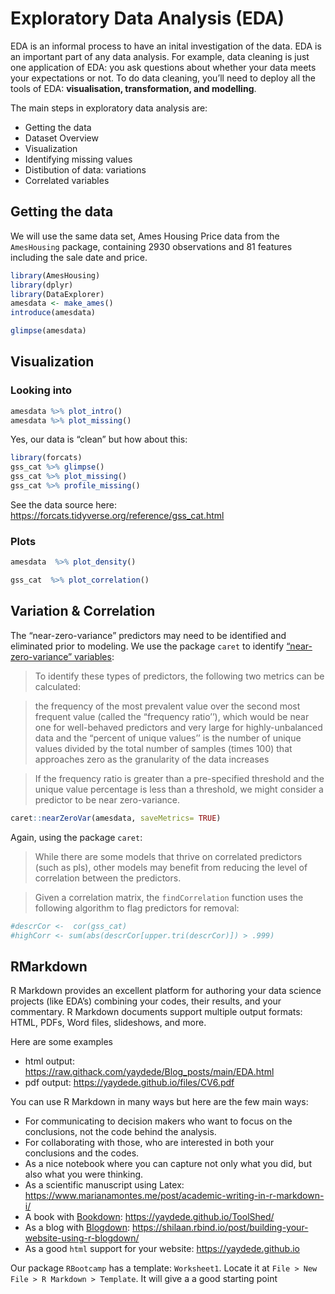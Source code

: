 # Exploratory Data Analysis (EDA)

EDA is an informal process to have an inital investigation of the data.  EDA is an important part of any data analysis.  For example, data cleaning is just one application of EDA: you ask questions about whether your data meets your expectations or not. To do data cleaning, you’ll need to deploy all the tools of EDA: **visualisation, transformation, and modelling**.

The main steps in exploratory data analysis are:

- Getting the data
- Dataset Overview
- Visualization
- Identifying missing values
- Distibution of data: variations
- Correlated variables

## Getting the data

We will use the same data set, Ames Housing Price data from the `AmesHousing` package, containing 2930 observations and 81 features including the sale date and price.

```r
library(AmesHousing)
library(dplyr)
library(DataExplorer)
amesdata <- make_ames()
introduce(amesdata)
```
```r
glimpse(amesdata)
```
## Visualization

### Looking into
  
```r
amesdata %>% plot_intro()
amesdata %>% plot_missing()
```
Yes, our data is "clean" but how about this:

```r
library(forcats)
gss_cat %>% glimpse()
gss_cat %>% plot_missing()
gss_cat %>% profile_missing()
```

See the data source here: <https://forcats.tidyverse.org/reference/gss_cat.html>

### Plots

```r
amesdata  %>% plot_density()
```

```r
gss_cat  %>% plot_correlation()
```
## Variation & Correlation

The “near-zero-variance” predictors may need to be identified and eliminated prior to modeling.  We use the package `caret` to identify ["near-zero-variance" variables](https://topepo.github.io/caret/pre-processing.html):

> To identify these types of predictors, the following two metrics can be calculated:

> the frequency of the most prevalent value over the second most frequent value (called the “frequency ratio’’), which would be near one for well-behaved predictors and very large for highly-unbalanced data and
> the “percent of unique values’’ is the number of unique values divided by the total number of samples (times 100) that approaches zero as the granularity of the data increases

> If the frequency ratio is greater than a pre-specified threshold and the unique value percentage is less than a threshold, we might consider a predictor to be near zero-variance.

```r
caret::nearZeroVar(amesdata, saveMetrics= TRUE)
```
  
Again, using the package `caret`:

>While there are some models that thrive on correlated predictors (such as pls), other models may benefit from reducing the level of correlation between the predictors.

>Given a correlation matrix, the `findCorrelation` function uses the following algorithm to flag predictors for removal:

```r
#descrCor <-  cor(gss_cat)
#highCorr <- sum(abs(descrCor[upper.tri(descrCor)]) > .999)
```

## RMarkdown

R Markdown provides an excellent platform for authoring your data science projects (like EDA's) combining your codes, their results, and your commentary. R Markdown documents support multiple output formats: HTML, PDFs, Word files, slideshows, and more.

Here are some examples

- html output: <https://raw.githack.com/yaydede/Blog_posts/main/EDA.html>
- pdf output: <https://yaydede.github.io/files/CV6.pdf> 

You can use R Markdown in many ways but here are the few main ways:

- For communicating to decision makers who want to focus on the conclusions, not the code behind the analysis.
- For collaborating with those, who are interested in both your conclusions and the codes. 
- As a nice notebook where you can capture not only what you did, but also what you were thinking.
- As a scientific manuscript using Latex: <https://www.marianamontes.me/post/academic-writing-in-r-markdown-i/>
- A book with [Bookdown](https://bookdown.org): <https://yaydede.github.io/ToolShed/>
- As a blog with [Blogdown](https://bookdown.org/yihui/blogdown/): <https://shilaan.rbind.io/post/building-your-website-using-r-blogdown/>
- As a good `html` support for your website: <https://yaydede.github.io>

Our package `RBootcamp` has a template: `Worksheet1`.  Locate it at `File > New File > R Markdown > Template`.  It will give a a good starting point



